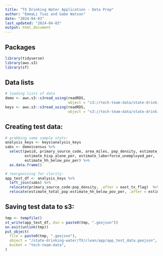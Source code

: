 ```yaml
---
title: "TX Drinking Water Application - Data Prep"
author: "EmmaLi Tsai and Gabe Watson"
date: "2024-04-03"
last_updated: "2024-04-03"
output: html_document
---
```


## Packages 
```r
library(tidyverse)
library(aws.s3)
library(sf)
```

## Data lists
```r
# loading lists of data 
demo <- aws.s3::s3read_using(readRDS, 
                             object = "s3://tech-team-data/state-drinking-water/TX/clean/TX_demographic_list.RData")
keys <- aws.s3::s3read_using(readRDS, 
                             object = "s3://tech-team-data/state-drinking-water/TX/clean/TX_merging_keys_list.RData")
```

## Creating test data: 
```r
# grabbing some sample stats: 
analysis_keys <- keys$analysis_keys 
sabs <- demo$census %>%
  select(pwsid, primary_source_code, area_miles, pop_density, estimate_total_pop,
         estimate_hisp_alone_per, estimate_laborforce_unemployed_per, 
         estimate_hh_below_pov_per) %>%
  as.data.frame() 

# reorganizing for clarity: 
app_test_df <- analysis_keys %>%
  left_join(sabs) %>%
  relocate(primary_source_code:pop_density, .after = east_tx_flag)  %>%
  relocate(estimate_total_pop:estimate_hh_below_pov_per, .after = estimate_mhi)
```

## Saving test data to s3: 
```r
tmp <- tempfile()
st_write(app_test_df, dsn = paste0(tmp, ".geojson"))
on.exit(unlink(tmp))
put_object(
  file = paste0(tmp, ".geojson"),
  object = "/state-drinking-water/TX/clean/app/app_test_data.geojson",
  bucket = "tech-team-data",
)
```